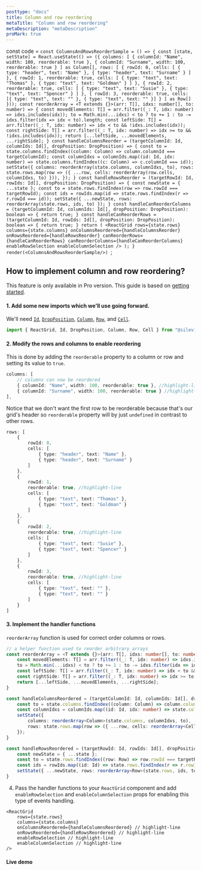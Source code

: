 ```yaml
---
posttype: "docs"
title: Column and row reordering
metaTitle: "Column and row reordering"
metaDescription: "metaDescription"
proMark: true
---
```

const code = `const ColumnsAndRowsReorderSample = () => {
    const [state, setState] = React.useState(() => ({
        columns: [
            { columnId: "Name", width: 100, reorderable: true },
            { columnId: "Surname", width: 100, reorderable: true }
        ] as Column[],
        rows: [
            {
                rowId: 0,
                cells: [
                    { type: "header", text: "Name" },
                    { type: "header", text: "Surname" }
                ]
            },
            {
                rowId: 1,
                reorderable: true,
                cells: [
                    { type: "text", text: "Thomas" },
                    { type: "text", text: "Goldman" }
                ]
            },
            {
                rowId: 2,
                reorderable: true,
                cells: [
                    { type: "text", text: "Susie" },
                    { type: "text", text: "Spencer" }
                ]
            },
            {
                rowId: 3,
                reorderable: true,
                cells: [{ type: "text", text: "" }, { type: "text", text: "" }]
            }
        ] as Row[]
    }));
    const reorderArray = <T extends {}>(arr: T[], idxs: number[], to: number) => {
        const movedElements: T[] = arr.filter((_: T, idx: number) => idxs.includes(idx));
        to = Math.min(...idxs) < to ? to += 1 : to -= idxs.filter(idx => idx < to).length;
        const leftSide: T[] = arr.filter((_: T, idx: number) => idx < to && !idxs.includes(idx));
        const rightSide: T[] = arr.filter((_: T, idx: number) => idx >= to && !idxs.includes(idx));
        return [...leftSide, ...movedElements, ...rightSide];
    }
    const handleColumnsReorder = (targetColumnId: Id, columnIds: Id[], dropPosition: DropPosition) => {
        const to = state.columns.findIndex((column: Column) => column.columnId === targetColumnId);
        const columnIdxs = columnIds.map((id: Id, idx: number) => state.columns.findIndex((c: Column) => c.columnId === id));
        setState({
            columns: reorderArray(state.columns, columnIdxs, to),
            rows: state.rows.map(row => ({ ...row, cells: reorderArray(row.cells, columnIdxs, to) })),
        });
    }
    const handleRowsReorder = (targetRowId: Id, rowIds: Id[], dropPosition: DropPosition) => {
        const newState = { ...state };
        const to = state.rows.findIndex(row => row.rowId === targetRowId);
        const ids = rowIds.map(id => state.rows.findIndex(r => r.rowId === id));
        setState({ ...newState, rows: reorderArray(state.rows, ids, to) });
    }
    const handleCanReorderColumns = (targetColumnId: Id, columnIds: Id[], dropPosition: DropPosition): boolean => {
        return true;
    }
    const handleCanReorderRows = (targetColumnId: Id, rowIds: Id[], dropPosition: DropPosition): boolean => {
        return true;
    }
    return (
        <ReactGrid
            rows={state.rows}
            columns={state.columns}
            onColumnsReordered={handleColumnsReorder}
            onRowsReordered={handleRowsReorder}
            canReorderRows={handleCanReorderRows}
            canReorderColumns={handleCanReorderColumns}
            enableRowSelection
            enableColumnSelection
        />
    );
}
render(<ColumnsAndRowsReorderSample/>)
`;

## How to implement column and row reordering?

This feature is only available in Pro version. 
This guide is based on [getting started](/docs/3.0/1-getting-started/).

#### 1. Add some new imports which we'll use going forward.

We'll need [`Id`](/docs/3.0/7-api/1-types/4-id/), [`DropPosition`](/docs/3.0/7-api/1-types/5-drop-position/), 
[`Column`](/docs/3.0/7-api/0-interfaces/3-column/), [`Row`](/docs/3.0/7-api/0-interfaces/2-row/), 
and [`Cell`](/docs/3.0/7-api/0-interfaces/4-cell/).

```ts
import { ReactGrid, Id, DropPosition, Column, Row, Cell } from "@silevis/reactgrid";
```

#### 2. Modify the rows and columns to enable reordering

This is done by adding the `reorderable` property to a column or row and setting its value to `true`.

```ts
columns: [
	// columns can now be reordered
	{ columnId: "Name", width: 100, reorderable: true }, //highlight-line
	{ columnId: "Surname", width: 100, reorderable: true } //highlight-line
],
```

Notice that we don't want the first row to be reorderable because that's our grid's header so `reorderable` 
property will by just `undefined` in contrast to other rows.

```ts
rows: [
	{
		rowId: 0,
		cells: [
			{ type: "header", text: "Name" },
			{ type: "header", text: "Surname" }
		]
	},
	{
		rowId: 1,
		reorderable: true, //highlight-line
		cells: [
			{ type: "text", text: "Thomas" },
			{ type: "text", text: "Goldman" }
		]
	},
	{
		rowId: 2,
		reorderable: true, //highlight-line
		cells: [
			{ type: "text", text: "Susie" },
			{ type: "text", text: "Spencer" }
		]
	},
	{
		rowId: 3,
		reorderable: true, //highlight-line
		cells: [
			{ type: "text", text: "" }, 
			{ type: "text", text: "" }
		]
	}
]
```

#### 3. Implement the handler functions

`reorderArray` function is used for correct order columns or rows. 

```ts
// a helper function used to reorder arbitrary arrays
const reorderArray = <T extends {}>(arr: T[], idxs: number[], to: number) => {
	const movedElements: T[] = arr.filter((_: T, idx: number) => idxs.includes(idx));
	to = Math.min(...idxs) < to ? to += 1 : to -= idxs.filter(idx => idx < to).length;
	const leftSide: T[] = arr.filter((_: T, idx: number) => idx < to && !idxs.includes(idx));
	const rightSide: T[] = arr.filter((_: T, idx: number) => idx >= to && !idxs.includes(idx));
	return [...leftSide, ...movedElements, ...rightSide];
}

const handleColumnsReordered = (targetColumnId: Id, columnIds: Id[], dropPosition: DropPosition) => {
	const to = state.columns.findIndex((column: Column) => column.columnId === targetColumnId);
	const columnIdxs = columnIds.map((id: Id, idx: number) => state.columns.findIndex((c: Column) => c.columnId === id));
	setState({
		columns: reorderArray<Column>(state.columns, columnIdxs, to),
		rows: state.rows.map(row => ({ ...row, cells: reorderArray<Cell>(row.cells, columnIdxs, to) })),
	});
}

const handleRowsReordered = (targetRowId: Id, rowIds: Id[], dropPosition: DropPosition) => {
	const newState = { ...state };
	const to = state.rows.findIndex((row: Row) => row.rowId === targetRowId);
	const ids = rowIds.map((id: Id) => state.rows.findIndex(r => r.rowId === id)) as number[];
	setState({ ...newState, rows: reorderArray<Row>(state.rows, ids, to) });
}
```

4. Pass the handler functions to your `ReactGrid` component and add `enableRowSelection` and `enableColumnSelection` props for 
enabling this type of events handling.

```tsx
<ReactGrid
	rows={state.rows}
	columns={state.columns}
	onColumnsReordered={handleColumnsReordered} // highlight-line
	onRowsReordered={handleRowsReordered} // highlight-line
	enableRowSelection // highlight-line
	enableColumnSelection // highlight-line
/>
```

#### Live demo

<LiveCode 
  code={code}
  title='Column and row reordering live demo'
  noInline={true}
/> 